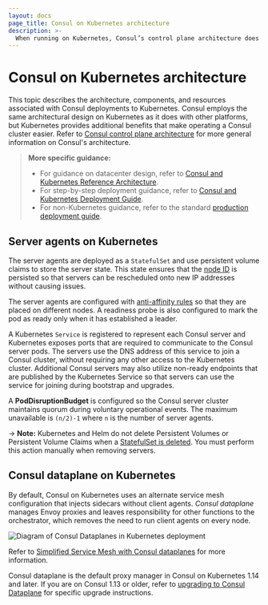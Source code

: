 ```yaml
---
layout: docs
page_title: Consul on Kubernetes architecture
description: >-
  When running on Kubernetes, Consul’s control plane architecture does not change significantly. Server agents are deployed as a StatefulSet with a persistent volume, while client agents can run as a k8s DaemonSet with an exposed API port or be omitted with Consul Dataplanes.
---
```


# Consul on Kubernetes architecture

This topic describes the architecture, components, and resources associated with Consul deployments to Kubernetes. Consul employs the same architectural design on Kubernetes as it does with other platforms, but Kubernetes provides additional benefits that make operating a Consul cluster easier. Refer to [Consul control plane architecture](/consul/docs/architecture/control-plane) for more general information on Consul's architecture.

> **More specific guidance:**
> - For guidance on datacenter design, refer to [Consul and Kubernetes Reference Architecture](/consul/tutorials/kubernetes-production/kubernetes-reference-architecture).
> - For step-by-step deployment guidance, refer to [Consul and Kubernetes Deployment Guide](/consul/tutorials/kubernetes-production/kubernetes-deployment-guide).
> - For non-Kubernetes guidance, refer to the standard [production deployment guide](/consul/tutorials/production-deploy/deployment-guide).

## Server agents on Kubernetes

The server agents are deployed as a `StatefulSet` and use persistent volume claims to store the server state. This state ensures that the [node ID](/consul/docs/reference/agent/configuration-file#node_id) is persisted so that servers can be rescheduled onto new IP addresses without causing issues. 

The server agents are configured with [anti-affinity rules](https://kubernetes.io/docs/concepts/configuration/assign-pod-node/#affinity-and-anti-affinity) so that they are placed on different nodes. A readiness probe is also configured to mark the pod as ready only when it has established a leader.

A Kubernetes `Service` is registered to represent each Consul server and Kubernetes exposes ports that are required to communicate to the Consul server pods. The servers use the DNS address of this service to join a Consul cluster, without requiring any other access to the Kubernetes cluster. Additional Consul servers may also utilize non-ready endpoints that are published by the Kubernetes Service so that servers can use the service for joining during bootstrap and upgrades.

A **PodDisruptionBudget** is configured so the Consul server cluster maintains quorum during voluntary operational events. The maximum unavailable is `(n/2)-1` where `n` is the number of server agents.

-> **Note:** Kubernetes and Helm do not delete Persistent Volumes or Persistent Volume Claims when a [StatefulSet is deleted](https://kubernetes.io/docs/concepts/workloads/controllers/statefulset/#stable-storage). You must perform this action manually when removing servers.

## Consul dataplane on Kubernetes

By default, Consul on Kubernetes uses an alternate service mesh configuration that injects sidecars without client agents. _Consul dataplane_ manages Envoy proxies and leaves responsibility for other functions to the orchestrator, which removes the need to run client agents on every node.

![Diagram of Consul Dataplanes in Kubernetes deployment](/img/k8s-dataplanes-architecture.png)

Refer to [Simplified Service Mesh with Consul dataplanes](/consul/docs/architecture/control-plane/dataplane) for more information.

Consul dataplane is the default proxy manager in Consul on Kubernetes 1.14 and later. If you are on Consul 1.13 or older, refer to [upgrading to Consul Dataplane](/consul/docs/k8s/upgrade#upgrading-to-consul-dataplanes) for specific upgrade instructions.